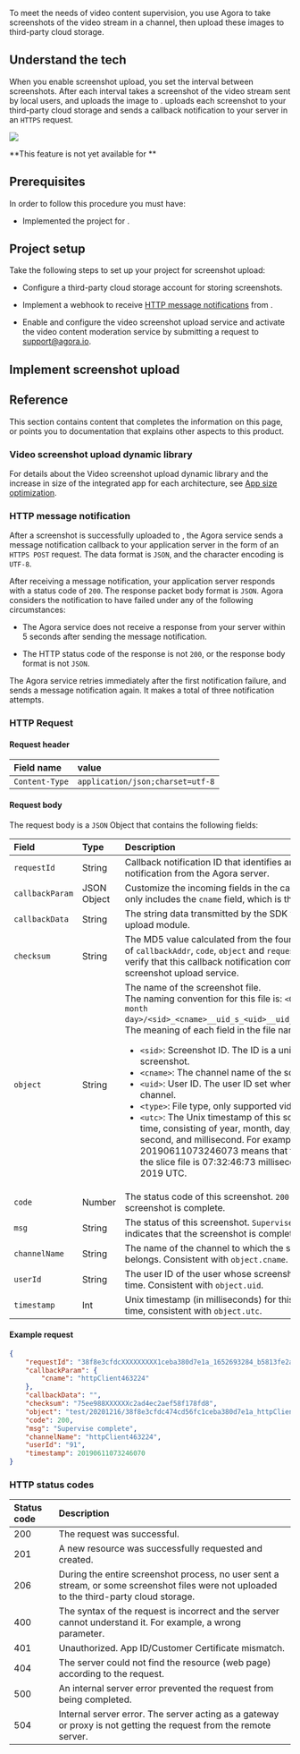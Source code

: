 
To meet the needs of video content supervision, you use Agora <Vg k="VSDK" /> to take screenshots of the
video stream in a channel, then upload these images to third-party cloud storage.

## Understand the tech

When you enable screenshot upload, you set the interval between screenshots. After each interval <Vg k="VSDK" />
takes a screenshot of the video stream sent by local users, and uploads the image to <Vg k="AGORA_BACKEND" />. <Vg
k="AGORA_BACKEND" /> uploads each screenshot to your third-party cloud storage and sends a callback notification to
your server in an `HTTPS` request.

![](/images/screenshot-upload/screenshot-upload.png)

<PlatformWrapper notAllowed="ios, macos, android, windows">
**This feature is not yet available for <Vpl k="NAME" />**
</PlatformWrapper>

<PlatformWrapper platform="ios, macos, android, windows">

## Prerequisites

In order to follow this procedure you must have:

* Implemented the [<Vg k="GET_STARTED"/>](../get-started/get-started-sdk) project for <Vpd k="NAME"/>.
<Prerequisites />

## Project setup

Take the following steps to set up your project for screenshot upload: 

* Configure a third-party cloud storage account for storing screenshots.

* Implement a webhook to receive [HTTP message notifications](#http-message-notification) from <Vg k="AGORA_BACKEND" />.

* Enable and configure the <Vg k="COMPANY" /> video screenshot upload service and activate the video content moderation service by submitting a request to support@agora.io.
<ProjectSetup />

## Implement screenshot upload

<ProjectImplement />

## Reference

This section contains content that completes the information on this page, or points you to documentation that explains other aspects to this product.

<Reference />

### Video screenshot upload dynamic library

For details about the Video screenshot upload dynamic library and the increase in size of the integrated app for each architecture, see [App size optimization](../reference/downloads#plugin-list).

### HTTP message notification

After a screenshot is successfully uploaded to <Vg k="AGORA_BACKEND" />, the Agora service sends a message notification callback to your application server in the form of an `HTTPS POST` request. The data format is `JSON`, and the character encoding is `UTF-8`.

After receiving a message notification, your application server responds with a status code of `200`. The response packet body format is `JSON`. Agora considers the notification to have failed under any of the following circumstances:

* The Agora service does not receive a response from your server within 5 seconds after sending the message notification.

* The HTTP status code of the response is not `200`, or the response body format is not `JSON`.

The Agora service retries immediately after the first notification failure, and sends a message notification again. It makes a total of three notification attempts.

### HTTP Request

#### Request header

| Field name | value |
|:-----|:-------------|
| `Content-Type` | `application/json;charset=utf-8` |

#### Request body

The request body is a `JSON` Object that contains the following fields:

| Field          | Type         | Description  |
|:--------------|:------------|:-----------------------------------------------|
| `requestId`      | String       | Callback notification ID that identifies an event notification from the Agora server. |
| `callbackParam`  | JSON Object  | Customize the incoming fields in the callback. Currently only includes the `cname` field, which is the channel name. |
| `callbackData`   | String       | The string data transmitted by the SDK video screenshot upload module. |
| `checksum`       | String       | The MD5 value calculated from the four parameter values ​​of `callbackAddr`, `code`, `object` and `requestId`. It is used to verify that this callback notification comes from the video screenshot upload service. |
| `object`         | String       | The name of the screenshot file.<br/> The naming convention for this file is: `<OSS prefix>/<year month day>/<sid>_<cname>__uid_s_<uid>__uid_e_<type>_utc.jpg`. The meaning of each field in the file name is as follows:<ul><li> `<sid>`: Screenshot ID. The ID is a unique identifier for a screenshot.</li><li> `<cname>`: The channel name of the screenshot user.</li><li> `<uid>`: User ID. The user ID set when joining the channel.</li><li> `<type>`: File type, only supported video.</li><li> `<utc>`: The Unix timestamp of this screenshot. UTC time, consisting of year, month, day, hour, minute, second, and millisecond. For example, utc equals 20190611073246073 means that the start time of the slice file is 07:32:46:73 milliseconds on June 11, 2019 UTC.</li></ul>|
| `code`           | Number       | The status code of this screenshot. `200` indicates that the screenshot is complete. |
| `msg`            | String       | The status of this screenshot. `Supervise complete` indicates that the screenshot is complete. |
| `channelName`    | String       | The name of the channel to which the screenshot user belongs. Consistent with `object.cname`. |
| `userId`         | String       | The user ID of the user whose screenshot was taken this time. Consistent with `object.uid`. |
| `timestamp`      | Int          | Unix timestamp (in milliseconds) for this screenshot. UTC time, consistent with `object.utc`. |

#### Example request

```json
{
    "requestId": "38f8e3cfdcXXXXXXXXX1ceba380d7e1a_1652693284_b5813fe2ae4fa5cdfe5abd8fef82526f",
    "callbackParam": {
        "cname": "httpClient463224"
    },
    "callbackData": "",
    "checksum": "75ee988XXXXXXc2ad4ec2aef58f178fd8",
    "object": "test/20201216/38f8e3cfdc474cd56fc1ceba380d7e1a_httpClient463224__uid_s_91__uid_e_video_20200413081128672.jpg",
    "code": 200,
    "msg": "Supervise complete",
    "channelName": "httpClient463224",
    "userId": "91",
    "timestamp": 20190611073246070
}
```

### HTTP status codes

| Status code | Description |
|:-------|:--------------------|
| 200 | The request was successful.|
| 201 | A new resource was successfully requested and created.|
| 206 | During the entire screenshot process, no user sent a stream, or some screenshot files were not uploaded to the third-party cloud storage. |
| 400 | The syntax of the request is incorrect and the server cannot understand it. For example, a wrong parameter.|
| 401 | Unauthorized. App ID/Customer Certificate mismatch. |
| 404 | The server could not find the resource (web page) according to the request.|
| 500 | An internal server error prevented the request from being completed.|
| 504 | Internal server error. The server acting as a gateway or proxy is not getting the request from the remote server.


</PlatformWrapper>